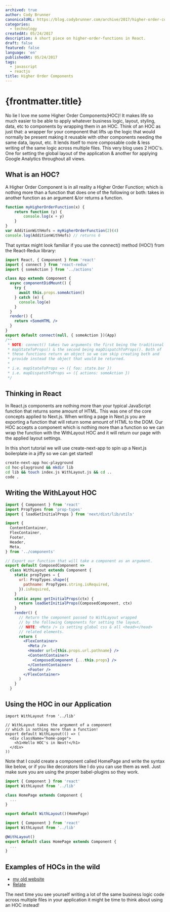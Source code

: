 ```yaml
---
archived: true
author: Cody Brunner
canonicalURL: https://blog.codybrunner.com/archive/2017/higher-order-components
categories:
  - technology
createdAt: 05/24/2017
description: A short piece on higher-order-functions in React.
draft: false
featured: false
language: 'en'
publishedAt: 05/24/2017
tags:
  - javascript
  - reactjs
title: Higher Order Components
---
```



# {frontmatter.title}

No lie I love me some Higher Order Components(HOC)! It makes life so much easier to be able to apply whatever business logic, layout, styling, data, etc to components by wrapping them in an HOC. Think of an HOC as just that: a wrapper for your component that lifts up the logic that would normally be present making it reusable with other components needing the same data, layout, etc. It lends itself to more composable code & less writing of the same logic across multiple files. This very blog uses 2 HOC's. One for setting the global layout of the application & another for applying Google Analytics throughout all views.

## What is an HOC?

A Higher Order Component is in all reality a Higher Order Function; which is nothing more than a function that does one of the following or both: takes in another function as an argument &/or returns a function.

```javascript
function myHigherOrderFunction(x) {
	return function (y) {
		console.log(x + y)
	}
}
var AdditionWithHofs = myHigherOrderFunction(2)(4)
console.log(AdditionWithHofs) // returns 6
```

That syntax might look familiar if you use the connect() method (HOC!) from the React-Redux library:

```jsx:App.jsx
import React, { Component } from 'react'
import { connect } from 'react-redux'
import { someAction } from '../actions'

class App extends Component {
  async componentDidMount() {
    try {
      await this.props.someAction()
    } catch (e) {
      console.log(e)
    }
  }
  render() {
    return <SomeHTML />
  }
}
export default connect(null, { someAction })(App)
/**
 * NOTE: connect() takes two arguments the first being the traditional
 * mapStateToProps() & the second being mapDispatchToProps(). Both of
 * these functions return an object so we can skip creating both and
 * provide instead the object that would be returned.
 *
 * i.e. mapStateToProps => ({ foo: state.bar })
 * i.e. mapDispatchToProps => ({ actions: someAction })
 */
```

## Thinking in React

In React.js components are nothing more than your typical JavaScript function that returns some amount of HTML. This was one of the core concepts applied to Next.js. When writing a page in Next.js you are exporting a function that will return some amount of HTML to the DOM. Our HOC accepts a component which is nothing more than a function so we can wrap the function with the WithLayout HOC and it will return our page with the applied layout settings.

In this short tutorial we will use create-next-app to spin up a Next.js boilerplate in a jiffy so we can get started!

```bash
create-next-app hoc-playground
cd hoc-playground && mkdir lib
cd lib && touch index.js WithLayout.js && cd ..
code .
```

## Writing the WithLayout HOC

```jsx:lib/WithLayout.jsx
import { Component } from 'react'
import PropTypes from 'prop-types'
import { loadGetInitialProps } from 'next/dist/lib/utils'

import {
  ContentContainer,
  FlexContainer,
  Footer,
  Header,
  Meta,
} from '../components'

// Export our function that will take a component as an argument.
export default ComposedComponent =>
  class WithLayout extends Component {
    static propTypes = {
      url: PropTypes.shape({
        pathname: PropTypes.string.isRequired,
      }).isRequired,
    }
    static async getInitialProps(ctx) {
      return loadGetInitialProps(ComposedComponent, ctx)
    }
    render() {
      // Return the component passed to WithLayout wrapped
      // by the following Components for setting the layout.
      // NOTE: <Meta /> is setting global css & all <head></head>
      // related elements.
      return (
        <FlexContainer>
          <Meta />
          <Header url={this.props.url.pathname} />
          <ContentContainer>
            <ComposedComponent {...this.props} />
          </ContentContainer>
          <Footer />
        </FlexContainer>
      )
    }
  }
```

## Using the HOC in our Application

```jsx:pages/indexjs
import WithLayout from '../lib'

// WithLayout takes the argument of a component
// which is nothing more than a function!
export default WithLayout(() => (
  <div className="home-page">
    <h1>Hello HOC's in Next!</h1>
  </div>
))
```

Note that I could create a component called HomePage and write the syntax like below, or if you like decorators like I do you can use them as well. Just make sure you are using the proper babel-plugins so they work.

```jsx:pages/index.js
import { Component } from 'react'
import WithLayout from '../lib'

class HomePage extends Component {
  ...
}

export default WithLayout()(HomePage)
```

```javascript:pages/index.js
import { Component } from 'react'
import WithLayout from '../lib'

@WithLayout()
export default class HomePage extends Component {
  ...
}
```

## Examples of HOCs in the wild

- [my old website](https://github.com/rockchalkwushock/my-blog)
- [Relate](https://github.com/relatenow/relate/tree/master/hocs)

The next time you see yourself writing a lot of the same business logic code across multiple files in your application it might be time to think about using an HOC instead!

<Signature />
